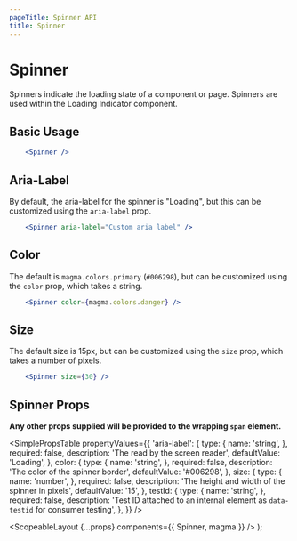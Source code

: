 ```yaml
---
pageTitle: Spinner API
title: Spinner
---
```



# Spinner

Spinners indicate the loading state of a component or page. Spinners are used within the <Link to="/api/loading-indicator">Loading Indicator</Link> component.

## Basic Usage

```.jsx
    <Spinner />
```

## Aria-Label

By default, the aria-label for the spinner is "Loading", but this can be customized using the `aria-label` prop.

```.jsx
    <Spinner aria-label="Custom aria label" />
```

## Color

The default is `magma.colors.primary` (`#006298`), but can be customized using the `color` prop, which takes a string.

```.jsx
    <Spinner color={magma.colors.danger} />
```

## Size

The default size is 15px, but can be customized using the `size` prop, which takes a number of pixels.

```.jsx
    <Spinner size={30} />
```

## Spinner Props

**Any other props supplied will be provided to the wrapping `span` element.**

<SimplePropsTable
  propertyValues={{
    'aria-label': {
      type: {
        name: 'string',
      },
      required: false,
      description: 'The read by the screen reader',
      defaultValue: 'Loading',
    },
    color: {
      type: {
        name: 'string',
      },
      required: false,
      description: 'The color of the spinner border',
      defaultValue: '#006298',
    },
    size: {
      type: {
        name: 'number',
      },
      required: false,
      description: 'The height and width of the spinner in pixels',
      defaultValue: '15',
    },
    testId: {
      type: {
        name: 'string',
      },
      required: false,
      description:
        'Test ID attached to an internal element as `data-testid` for consumer testing',
    },
  }}
/>

  <ScopeableLayout {...props} components={{ Spinner, magma }} />
);

